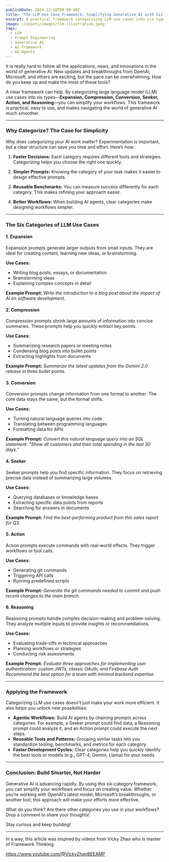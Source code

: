 ```yaml
---
publishDate: 2024-12-18T00:00:00Z
title: 'The LLM Use Case Framework: Simplifying Generative AI with Six Categories'
excerpt: A practical framework categorizing LLM use cases into six types to streamline generative AI workflows.
image: ~/assets/images/llm-illustration.jpeg
tags:
  - LLM
  - Prompt Engineering
  - Generative AI
  - AI Framework
  - AI Agents
---
```


It is really hard to follow all the applications, news, and innovations in the world of generative AI. New updates and breakthroughs from OpenAI, Microsoft, and others are exciting, but the pace can be overwhelming. How do you keep up and make the most of these tools?

A clear framework can help. By categorizing large language model (LLM) use cases into six types—**Expansion, Compression, Conversion, Seeker, Action, and Reasoning**—you can simplify your workflows. This framework is practical, easy to use, and makes navigating the world of generative AI much smoother.

---

### Why Categorize? The Case for Simplicity

Why does categorizing your AI work matter? Experimentation is important, but a clear structure can save you time and effort. Here’s how:

1. **Faster Decisions:** Each category requires different tools and strategies. Categorizing helps you choose the right one quickly.

2. **Simpler Prompts:** Knowing the category of your task makes it easier to design effective prompts.

3. **Reusable Benchmarks:** You can measure success differently for each category. This makes refining your approach easier.

4. **Better Workflows:** When building AI agents, clear categories make designing workflows simpler.

---

### The Six Categories of LLM Use Cases

#### 1. **Expansion**

Expansion prompts generate larger outputs from small inputs. They are ideal for creating content, learning new ideas, or brainstorming.

**Use Cases:**

- Writing blog posts, essays, or documentation
- Brainstorming ideas
- Explaining complex concepts in detail

**Example Prompt:**
_Write the introduction to a blog post about the impact of AI on software development._

#### 2. **Compression**

Compression prompts shrink large amounts of information into concise summaries. These prompts help you quickly extract key points.

**Use Cases:**

- Summarizing research papers or meeting notes
- Condensing blog posts into bullet points
- Extracting highlights from documents

**Example Prompt:**
_Summarize the latest updates from the Gemini 2.0 release in three bullet points._

#### 3. **Conversion**

Conversion prompts change information from one format to another. The core data stays the same, but the format shifts.

**Use Cases:**

- Turning natural language queries into code
- Translating between programming languages
- Formatting data for APIs

**Example Prompt:**
_Convert this natural language query into an SQL statement: “Show all customers and their total spending in the last 30 days.”_

#### 4. **Seeker**

Seeker prompts help you find specific information. They focus on retrieving precise data instead of summarizing large volumes.

**Use Cases:**

- Querying databases or knowledge bases
- Extracting specific data points from reports
- Searching for answers in documents

**Example Prompt:**
_Find the best-performing product from this sales report for Q3._

#### 5. **Action**

Action prompts execute commands with real-world effects. They trigger workflows or tool calls.

**Use Cases:**

- Generating git commands
- Triggering API calls
- Running predefined scripts

**Example Prompt:**
_Generate the git commands needed to commit and push recent changes to the main branch._

#### 6. **Reasoning**

Reasoning prompts handle complex decision-making and problem-solving. They analyze multiple inputs to provide insights or recommendations.

**Use Cases:**

- Evaluating trade-offs in technical approaches
- Planning workflows or strategies
- Conducting risk assessments

**Example Prompt:**
_Evaluate three approaches for implementing user authentication: custom JWTs, classic OAuth, and Firebase Auth. Recommend the best option for a team with minimal backend expertise._

---

### Applying the Framework

Categorizing LLM use cases doesn’t just make your work more efficient. It also helps you unlock new possibilities:

- **Agentic Workflows:** Build AI agents by chaining prompts across categories. For example, a Seeker prompt could find data, a Reasoning prompt could analyze it, and an Action prompt could execute the next steps.
- **Reusable Tools and Patterns:** Grouping similar tasks lets you standardize tooling, benchmarks, and metrics for each category.
- **Faster Development Cycles:** Clear categories help you quickly identify the best tools or models (e.g., GPT-4, Gemini, Llama) for your needs.

---

### Conclusion: Build Smarter, Not Harder

Generative AI is advancing rapidly. By using this six-category framework, you can simplify your workflows and focus on creating value. Whether you’re working with OpenAI’s latest model, Microsoft’s breakthroughs, or another tool, this approach will make your efforts more effective.

What do you think? Are there other categories you use in your workflows? Drop a comment to share your thoughts!

Stay curious and keep building!

---

In a way, this article was inspired by videos from Vicky Zhao who is master of Framework Thinking

https://www.youtube.com/@VickyZhaoBEEAMP
